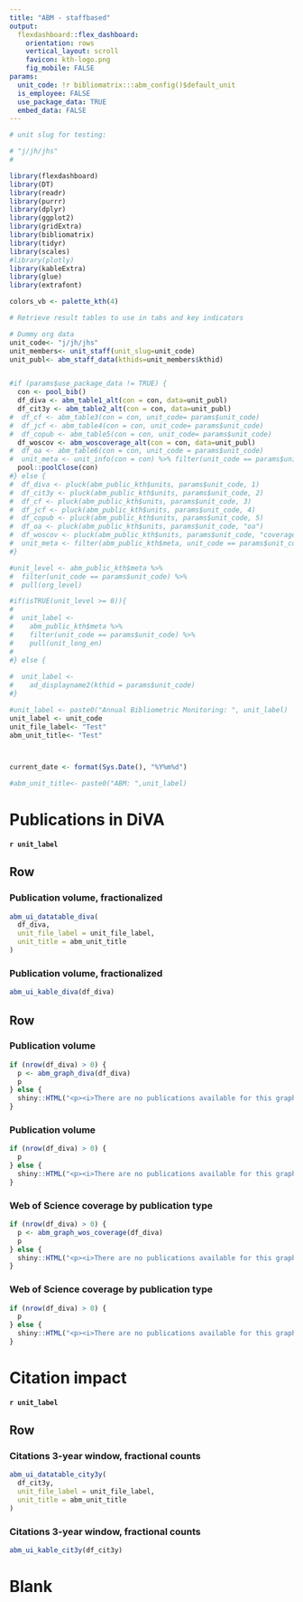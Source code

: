```yaml
---
title: "ABM - staffbased"
output: 
  flexdashboard::flex_dashboard:
    orientation: rows
    vertical_layout: scroll
    favicon: kth-logo.png
    fig_mobile: FALSE
params:
  unit_code: !r bibliomatrix:::abm_config()$default_unit
  is_employee: FALSE
  use_package_data: TRUE
  embed_data: FALSE
---
```

  
  
```r
# unit slug for testing:

# "j/jh/jhs"
# 

library(flexdashboard)
library(DT)
library(readr)
library(purrr)
library(dplyr)
library(ggplot2)
library(gridExtra)
library(bibliomatrix)
library(tidyr)
library(scales)
#library(plotly)
library(kableExtra)
library(glue)
library(extrafont)

colors_vb <- palette_kth(4)

# Retrieve result tables to use in tabs and key indicators

# Dummy org data
unit_code<- "j/jh/jhs"
unit_members<- unit_staff(unit_slug=unit_code)
unit_publ<- abm_staff_data(kthids=unit_members$kthid)


#if (params$use_package_data != TRUE) {
  con <- pool_bib()
  df_diva <- abm_table1_alt(con = con, data=unit_publ) 
  df_cit3y <- abm_table2_alt(con = con, data=unit_publ)
#  df_cf <- abm_table3(con = con, unit_code= params$unit_code)
#  df_jcf <- abm_table4(con = con, unit_code= params$unit_code)
#  df_copub <- abm_table5(con = con, unit_code= params$unit_code)
  df_woscov <- abm_woscoverage_alt(con = con, data=unit_publ)
#  df_oa <- abm_table6(con = con, unit_code = params$unit_code)
#  unit_meta <- unit_info(con = con) %>% filter(unit_code == params$unit_code)
  pool::poolClose(con)
#} else {
#  df_diva <- pluck(abm_public_kth$units, params$unit_code, 1)
#  df_cit3y <- pluck(abm_public_kth$units, params$unit_code, 2)
#  df_cf <- pluck(abm_public_kth$units, params$unit_code, 3)
#  df_jcf <- pluck(abm_public_kth$units, params$unit_code, 4)
#  df_copub <- pluck(abm_public_kth$units, params$unit_code, 5)
#  df_oa <- pluck(abm_public_kth$units, params$unit_code, "oa")
#  df_woscov <- pluck(abm_public_kth$units, params$unit_code, "coverage")
#  unit_meta <- filter(abm_public_kth$meta, unit_code == params$unit_code)
#}

#unit_level <- abm_public_kth$meta %>% 
#  filter(unit_code == params$unit_code) %>%
#  pull(org_level)

#if(isTRUE(unit_level >= 0)){
#  
#  unit_label <- 
#    abm_public_kth$meta %>% 
#    filter(unit_code == params$unit_code) %>%
#    pull(unit_long_en)
#  
#} else {
  
#  unit_label <- 
#    ad_displayname2(kthid = params$unit_code)
#}

#unit_label <- paste0("Annual Bibliometric Monitoring: ", unit_label)
unit_label <- unit_code
unit_file_label<- "Test"
abm_unit_title<- "Test"



current_date <- format(Sys.Date(), "%Y%m%d")

#abm_unit_title<- paste0("ABM: ",unit_label)

```

Publications in DiVA
=====================================
  
#### `r unit_label`
  
Row
---------------------
  
### **Publication volume, fractionalized** {.no-padding .no-mobile}
  
<!-- <div style='width:720px;margin:auto'> -->
  
<style type="text/css">
div.dt-buttons {
  position:relative;
  float:right;
}
</style>
  
```r

abm_ui_datatable_diva(
  df_diva, 
  unit_file_label = unit_file_label, 
  unit_title = abm_unit_title
)

```
<!-- </div> -->
  
### **Publication volume, fractionalized** {.no-padding .mobile}
  
```r
abm_ui_kable_diva(df_diva)
```


Row
---------------------
  
### **Publication volume** {.no-padding .no-mobile}
  
```r
if (nrow(df_diva) > 0) {
  p <- abm_graph_diva(df_diva)
  p
} else {
  shiny::HTML("<p><i>There are no publications available for this graph</i></p>")
}
```

### **Publication volume** {.no-padding .mobile}

```r
if (nrow(df_diva) > 0) {
  p
} else {
  shiny::HTML("<p><i>There are no publications available for this graph</i></p>")
}
``` 

### **Web of Science coverage by publication type** {.no-padding .no-mobile}

```r
if (nrow(df_diva) > 0) {
  p <- abm_graph_wos_coverage(df_diva)
  p
} else {
  shiny::HTML("<p><i>There are no publications available for this graph</i></p>")
}
```

### **Web of Science coverage by publication type** {.no-padding .mobile}

```r
if (nrow(df_diva) > 0) {
  p
} else {
  shiny::HTML("<p><i>There are no publications available for this graph</i></p>")
}
```


Citation impact
=====================================

#### `r unit_label`

Row
---------------------

### **Citations 3-year window, fractional counts** {.no-mobile}

<style type="text/css">
div.dt-buttons {
  position:relative;
  float:right;
}
</style>
```r
abm_ui_datatable_city3y(
  df_cit3y, 
  unit_file_label = unit_file_label, 
  unit_title = abm_unit_title
)
```

### **Citations 3-year window, fractional counts** {.mobile}

```r
abm_ui_kable_cit3y(df_cit3y)
```


Blank
=====================================
